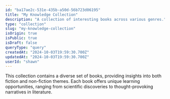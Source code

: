 ```yaml
---
id: "ba17ae2c-531e-435b-a50d-56b723d06195"
title: "My Knowledge Collection"
description: "A collection of interesting books across various genres."
type: "collection"
slug: "my-knowledge-collection"
isOrigin: true
isPublic: true
isDraft: false
queryType: "query"
createdAt: "2024-10-03T19:59:30.700Z"
updatedAt: "2024-10-03T19:59:30.700Z"
userId: "shawn"
---
```


This collection contains a diverse set of books, providing insights into both fiction and non-fiction themes. Each book offers unique learning opportunities, ranging from scientific discoveries to thought-provoking narratives in literature.
